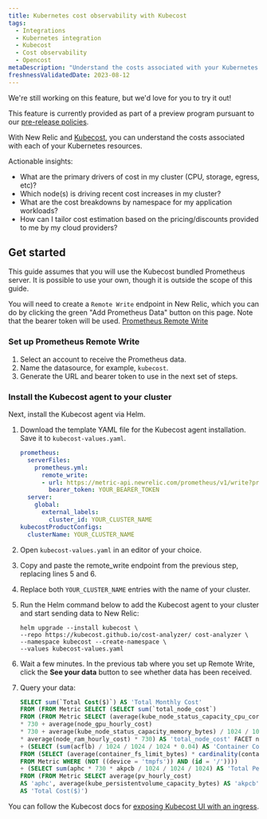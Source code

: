 ```yaml
---
title: Kubernetes cost observability with Kubecost
tags:
  - Integrations
  - Kubernetes integration
  - Kubecost
  - Cost observability
  - Opencost
metaDescription: "Understand the costs associated with your Kubernetes resources"
freshnessValidatedDate: 2023-08-12
---
```


<Callout title="preview">
  We're still working on this feature, but we'd love for you to try it out!

  This feature is currently provided as part of a preview program pursuant to our [pre-release policies](/docs/licenses/license-information/referenced-policies/new-relic-pre-release-policy).
</Callout>

With New Relic and [Kubecost](https://kubecost.github.io/cost-analyzer/), you can understand the costs associated with each of your Kubernetes resources.

Actionable insights:

* What are the primary drivers of cost in my cluster (CPU, storage, egress, etc)?
* Which node(s) is driving recent cost increases in my cluster?
* What are the cost breakdowns by namespace for my application workloads?
* How can I tailor cost estimation based on the pricing/discounts provided to me by my cloud providers?

## Get started

This guide assumes that you will use the Kubecost bundled Prometheus server. It is possible to use your own, though it is outside the scope of this guide.

You will need to create a `Remote Write` endpoint in New Relic, which you can do by clicking the green "Add Prometheus Data" button on this page. Note that the bearer token will be used.
[Prometheus Remote Write](/docs/infrastructure/prometheus-integrations/install-configure-remote-write/set-your-prometheus-remote-write-integration/)

### Set up Prometheus Remote Write

1. Select an account to receive the Prometheus data.
2. Name the datasource, for example, `kubecost`.
3. Generate the URL and bearer token to use in the next set of steps.

### Install the Kubecost agent to your cluster

Next, install the Kubecost agent via Helm.

1. Download the template YAML file for the Kubecost agent installation. Save it to `kubecost-values.yaml`.

   ```yaml
   prometheus:
     serverFiles:
       prometheus.yml:
         remote_write:
         - url: https://metric-api.newrelic.com/prometheus/v1/write?prometheus_server=YOUR_CLUSTER_NAME
           bearer_token: YOUR_BEARER_TOKEN
     server:
       global:
         external_labels:
           cluster_id: YOUR_CLUSTER_NAME
   kubecostProductConfigs:
     clusterName: YOUR_CLUSTER_NAME
   ```

2. Open `kubecost-values.yaml` in an editor of your choice.

3. Copy and paste the remote_write endpoint from the previous step, replacing lines 5 and 6.

4. Replace both `YOUR_CLUSTER_NAME` entries with the name of your cluster.

5. Run the Helm command below to add the Kubecost agent to your cluster and start sending data to New Relic:

   ```shell
   helm upgrade --install kubecost \
   --repo https://kubecost.github.io/cost-analyzer/ cost-analyzer \
   --namespace kubecost --create-namespace \
   --values kubecost-values.yaml
   ```

6. Wait a few minutes. In the previous tab where you set up Remote Write, click the <DNT>**See your data**</DNT> button to see whether data has been received.

7. Query your data:

   ```sql
   SELECT sum(`Total Cost($)`) AS 'Total Monthly Cost'
   FROM (FROM Metric SELECT (SELECT sum(`total_node_cost`)
   FROM (FROM Metric SELECT (average(kube_node_status_capacity_cpu_cores) * average(node_cpu_hourly_cost)
   * 730 + average(node_gpu_hourly_cost)
   * 730 + average(kube_node_status_capacity_memory_bytes) / 1024 / 1024 / 1024
   * average(node_ram_hourly_cost) * 730) AS 'total_node_cost' FACET node))
   + (SELECT (sum(acflb) / 1024 / 1024 / 1024 * 0.04) AS 'Container Cost($)'
   FROM (SELECT (average(container_fs_limit_bytes) * cardinality(container_fs_limit_bytes)) AS 'acflb'
   FROM Metric WHERE (NOT ((device = 'tmpfs')) AND (id = '/'))))
   + (SELECT sum(aphc * 730 * akpcb / 1024 / 1024 / 1024) AS 'Total Persistent Volume Cost($)'
   FROM (FROM Metric SELECT average(pv_hourly_cost)
   AS 'aphc', average(kube_persistentvolume_capacity_bytes) AS 'akpcb' FACET persistentvolume, instance))
   AS 'Total Cost($)')
   ```

You can follow the Kubecost docs for [exposing Kubecost UI with an ingress](https://docs.kubecost.com/install-and-configure/install/ingress-examples).
